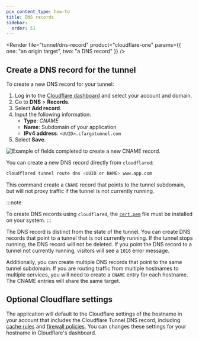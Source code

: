 ```yaml
---
pcx_content_type: how-to
title: DNS records
sidebar:
  order: 51
---
```



<Render
	file="tunnel/dns-record"
	product="cloudflare-one"
	params={{ one: "an origin target", two: "a DNS record" }}
/>

## Create a DNS record for the tunnel

<Tabs> <TabItem label="Dashboard">

To create a new DNS record for your tunnel:

1. Log in to the [Cloudflare dashboard](https://dash.cloudflare.com/) and select your account and domain.
2. Go to **DNS** > **Records**.
3. Select **Add record**.
4. Input the following information:
   - **Type**: _CNAME_
   - **Name**: Subdomain of your application
   - **IPv4 address**: `<UUID>.cfargotunnel.com`
5. Select **Save**.

![Example of fields completed to create a new CNAME record.](~/assets/images/cloudflare-one/connections/connect-apps/dns/dns-record.png)

</TabItem>

<TabItem label="cli">

You can create a new DNS record directly from `cloudflared`:

```sh
cloudflared tunnel route dns <UUID or NAME> www.app.com
```

This command create a `CNAME` record that points to the tunnel subdomain, but will not proxy traffic if the tunnel is not currently running.

:::note

To create DNS records using `cloudflared`, the [`cert.pem`](/cloudflare-one/connections/connect-networks/get-started/tunnel-useful-terms/#certpem) file must be installed on your system.
:::

</TabItem>

</Tabs>

The DNS record is distinct from the state of the tunnel. You can create DNS records that point to a tunnel that is not currently running. If the tunnel stops running, the DNS record will not be deleted. If you point the DNS record to a tunnel not currently running, visitors will see a `1016` error message.

Additionally, you can create multiple DNS records that point to the same tunnel subdomain. If you are routing traffic from multiple hostnames to multiple services, you will need to create a `CNAME` entry for each hostname. The CNAME entries will share the same target.

## Optional Cloudflare settings

The application will default to the Cloudflare settings of the hostname in your account that includes the Cloudflare Tunnel DNS record, including [cache rules](/cache/how-to/cache-rules/) and [firewall policies](/firewall/). You can changes these settings for your hostname in Cloudflare's dashboard.
